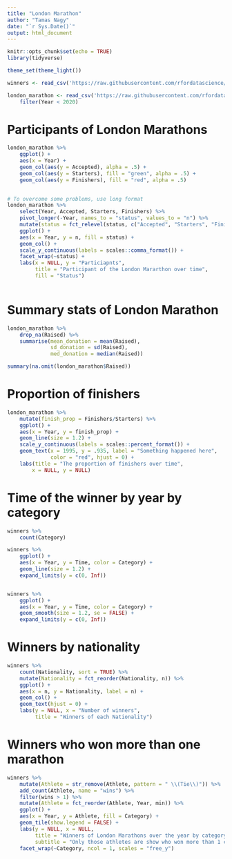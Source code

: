 ```yaml
---
title: "London Marathon"
author: "Tamas Nagy"
date: "`r Sys.Date()`"
output: html_document
---
```


```r
knitr::opts_chunk$set(echo = TRUE)
library(tidyverse)

theme_set(theme_light())

```

```r
winners <- read_csv('https://raw.githubusercontent.com/rfordatascience/tidytuesday/master/data/2023/2023-04-25/winners.csv')

london_marathon <- read_csv('https://raw.githubusercontent.com/rfordatascience/tidytuesday/master/data/2023/2023-04-25/london_marathon.csv') %>% 
    filter(Year < 2020)

```

# Participants of London Marathons

```r

london_marathon %>% 
    ggplot() +
    aes(x = Year) +
    geom_col(aes(y = Accepted), alpha = .5) +
    geom_col(aes(y = Starters), fill = "green", alpha = .5) +
    geom_col(aes(y = Finishers), fill = "red", alpha = .5)
    

# To overcome some problems, use long format
london_marathon %>% 
    select(Year, Accepted, Starters, Finishers) %>% 
    pivot_longer(-Year, names_to = "status", values_to = "n") %>% 
    mutate(status = fct_relevel(status, c("Accepted", "Starters", "Finishers"))) %>% 
    ggplot() +
    aes(x = Year, y = n, fill = status) +
    geom_col() +
    scale_y_continuous(labels = scales::comma_format()) +
    facet_wrap(~status) +
    labs(x = NULL, y = "Particiapnts",
         title = "Participant of the London Mararthon over time",
         fill = "Status")
 

```

# Summary stats of London Marathon

```r
london_marathon %>% 
    drop_na(Raised) %>% 
    summarise(mean_donation = mean(Raised),
              sd_donation = sd(Raised),
              med_donation = median(Raised))

summary(na.omit(london_marathon$Raised))

```

# Proportion of finishers

```r
london_marathon %>% 
    mutate(finish_prop = Finishers/Starters) %>% 
    ggplot() +
    aes(x = Year, y = finish_prop) +
    geom_line(size = 1.2) +
    scale_y_continuous(labels = scales::percent_format()) +
    geom_text(x = 1995, y = .935, label = "Something happened here", 
              color = "red", hjust = 0) +
    labs(title = "The proportion of finishers over time",
        x = NULL, y = NULL)


```

# Time of the winner by year by category

```r
winners %>% 
    count(Category)

winners %>% 
    ggplot() +
    aes(x = Year, y = Time, color = Category) +
    geom_line(size = 1.2) +
    expand_limits(y = c(0, Inf))


winners %>% 
    ggplot() +
    aes(x = Year, y = Time, color = Category) +
    geom_smooth(size = 1.2, se = FALSE) +
    expand_limits(y = c(0, Inf))
```

# Winners by nationality

```r
winners %>% 
    count(Nationality, sort = TRUE) %>% 
    mutate(Nationality = fct_reorder(Nationality, n)) %>% 
    ggplot() +
    aes(x = n, y = Nationality, label = n) +
    geom_col() +
    geom_text(hjust = 0) +
    labs(y = NULL, x = "Number of winners",
         title = "Winners of each Nationality")
```

# Winners who won more than one marathon

```r
winners %>% 
    mutate(Athlete = str_remove(Athlete, pattern = " \\(Tie\\)")) %>% 
    add_count(Athlete, name = "wins") %>%
    filter(wins > 1) %>%
    mutate(Athlete = fct_reorder(Athlete, Year, min)) %>% 
    ggplot() +
    aes(x = Year, y = Athlete, fill = Category) +
    geom_tile(show.legend = FALSE) +
    labs(y = NULL, x = NULL,
         title = "Winners of London Marathons over the year by category",
         subtitle = "Only those athletes are show who won more than 1 competitions") +
    facet_wrap(~Category, ncol = 1, scales = "free_y")


```



